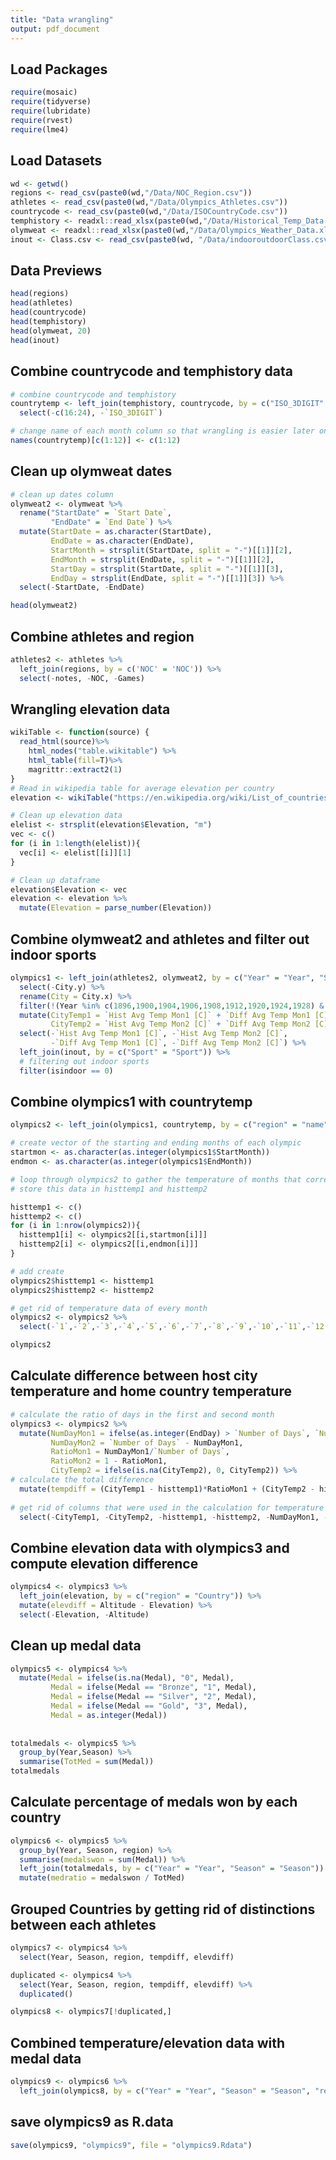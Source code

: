 ```yaml
---
title: "Data wrangling"
output: pdf_document
---
```


## Load Packages
```r
require(mosaic)
require(tidyverse)
require(lubridate)
require(rvest)
require(lme4)
```

## Load Datasets
```r
wd <- getwd()
regions <- read_csv(paste0(wd,"/Data/NOC_Region.csv"))
athletes <- read_csv(paste0(wd,"/Data/Olympics_Athletes.csv"))
countrycode <- read_csv(paste0(wd,"/Data/ISOCountryCode.csv"))
temphistory <- readxl::read_xlsx(paste0(wd,"/Data/Historical_Temp_Data.xlsx"), sheet = 2)
olymweat <- readxl::read_xlsx(paste0(wd,"/Data/Olympics_Weather_Data.xlsx"))
inout <- Class.csv <- read_csv(paste0(wd, "/Data/indooroutdoorClass.csv"))
```

## Data Previews
```r
head(regions)
head(athletes)
head(countrycode)
head(temphistory)
head(olymweat, 20)
head(inout)
```

## Combine countrycode and temphistory data
```r
# combine countrycode and temphistory
countrytemp <- left_join(temphistory, countrycode, by = c("ISO_3DIGIT" = "alpha-3")) %>%
  select(-c(16:24), -`ISO_3DIGIT`)

# change name of each month column so that wrangling is easier later on
names(countrytemp)[c(1:12)] <- c(1:12)
```

## Clean up olymweat dates 
```r
# clean up dates column
olymweat2 <- olymweat %>%
  rename("StartDate" = `Start Date`,
         "EndDate" = `End Date`) %>%
  mutate(StartDate = as.character(StartDate),
         EndDate = as.character(EndDate),
         StartMonth = strsplit(StartDate, split = "-")[[1]][2],
         EndMonth = strsplit(EndDate, split = "-")[[1]][2],
         StartDay = strsplit(StartDate, split = "-")[[1]][3],
         EndDay = strsplit(EndDate, split = "-")[[1]][3]) %>%
  select(-StartDate, -EndDate) 

head(olymweat2)
```

## Combine athletes and region
```r
athletes2 <- athletes %>%
  left_join(regions, by = c('NOC' = 'NOC')) %>%
  select(-notes, -NOC, -Games)
```

## Wrangling elevation data 
```r
wikiTable <- function(source) {
  read_html(source)%>%
    html_nodes("table.wikitable") %>%
    html_table(fill=T)%>%
    magrittr::extract2(1)
}
# Read in wikipedia table for average elevation per country
elevation <- wikiTable("https://en.wikipedia.org/wiki/List_of_countries_by_average_elevation#cite_note-1")

# Clean up elevation data
elelist <- strsplit(elevation$Elevation, "m")
vec <- c()
for (i in 1:length(elelist)){
  vec[i] <- elelist[[i]][1]
}

# Clean up dataframe
elevation$Elevation <- vec
elevation <- elevation %>%
  mutate(Elevation = parse_number(Elevation))
```



## Combine olymweat2 and athletes and filter out indoor sports
```r
olympics1 <- left_join(athletes2, olymweat2, by = c("Year" = "Year", "Season" = "Season")) %>%
  select(-City.y) %>%
  rename(City = City.x) %>%
  filter(!(Year %in% c(1896,1900,1904,1906,1908,1912,1920,1924,1928) & Season == "Summer")) %>%
  mutate(CityTemp1 = `Hist Avg Temp Mon1 [C]` + `Diff Avg Temp Mon1 [C]`,
         CityTemp2 = `Hist Avg Temp Mon2 [C]` + `Diff Avg Temp Mon2 [C]`) %>%
  select(-`Hist Avg Temp Mon1 [C]`, -`Hist Avg Temp Mon2 [C]`, 
         -`Diff Avg Temp Mon1 [C]`, -`Diff Avg Temp Mon2 [C]`) %>%
  left_join(inout, by = c("Sport" = "Sport")) %>%
  # filtering out indoor sports
  filter(isindoor == 0)
```


## Combine olympics1 with countrytemp
```r
olympics2 <- left_join(olympics1, countrytemp, by = c("region" = "name"))

# create vector of the starting and ending months of each olympic
startmon <- as.character(as.integer(olympics1$StartMonth))
endmon <- as.character(as.integer(olympics1$EndMonth))

# loop through olympics2 to gather the temperature of months that corresponds to the olympic months for each athlete's home country
# store this data in histtemp1 and histtemp2

histtemp1 <- c()
histtemp2 <- c()
for (i in 1:nrow(olympics2)){
  histtemp1[i] <- olympics2[[i,startmon[i]]]
  histtemp2[i] <- olympics2[[i,endmon[i]]]
}

# add create
olympics2$histtemp1 <- histtemp1
olympics2$histtemp2 <- histtemp2

# get rid of temperature data of every month
olympics2 <- olympics2 %>%
  select(-`1`,-`2`,-`3`,-`4`,-`5`,-`6`,-`7`,-`8`,-`9`,-`10`,-`11`,-`12`, -Annual_temp)

olympics2
```


## Calculate difference between host city temperature and home country temperature
```r
# calculate the ratio of days in the first and second month
olympics3 <- olympics2 %>%
  mutate(NumDayMon1 = ifelse(as.integer(EndDay) > `Number of Days`, `Number of Days`, `Number of Days` - as.integer(EndDay)),
         NumDayMon2 = `Number of Days` - NumDayMon1,
         RatioMon1 = NumDayMon1/`Number of Days`,
         RatioMon2 = 1 - RatioMon1,
         CityTemp2 = ifelse(is.na(CityTemp2), 0, CityTemp2)) %>%
# calculate the total difference
  mutate(tempdiff = (CityTemp1 - histtemp1)*RatioMon1 + (CityTemp2 - histtemp2)*RatioMon2) %>%
  
# get rid of columns that were used in the calculation for temperature difference
  select(-CityTemp1, -CityTemp2, -histtemp1, -histtemp2, -NumDayMon1, -NumDayMon2, -RatioMon1, -RatioMon2)
```

## Combine elevation data with olympics3 and compute elevation difference
```r
olympics4 <- olympics3 %>%
  left_join(elevation, by = c("region" = "Country")) %>%
  mutate(elevdiff = Altitude - Elevation) %>% 
  select(-Elevation, -Altitude)
```

## Clean up medal data
```r
olympics5 <- olympics4 %>%
  mutate(Medal = ifelse(is.na(Medal), "0", Medal),
         Medal = ifelse(Medal == "Bronze", "1", Medal),
         Medal = ifelse(Medal == "Silver", "2", Medal),
         Medal = ifelse(Medal == "Gold", "3", Medal),
         Medal = as.integer(Medal)) 
  
  
totalmedals <- olympics5 %>%
  group_by(Year,Season) %>%
  summarise(TotMed = sum(Medal))
totalmedals
```

## Calculate percentage of medals won by each country
```r
olympics6 <- olympics5 %>%
  group_by(Year, Season, region) %>%
  summarise(medalswon = sum(Medal)) %>%
  left_join(totalmedals, by = c("Year" = "Year", "Season" = "Season")) %>%
  mutate(medratio = medalswon / TotMed)
```

## Grouped Countries by getting rid of distinctions between each athletes
```r
olympics7 <- olympics4 %>% 
  select(Year, Season, region, tempdiff, elevdiff)

duplicated <- olympics4 %>% 
  select(Year, Season, region, tempdiff, elevdiff) %>%
  duplicated() 

olympics8 <- olympics7[!duplicated,]
```

## Combined temperature/elevation data with medal data
```r
olympics9 <- olympics6 %>%
  left_join(olympics8, by = c("Year" = "Year", "Season" = "Season", "region" = "region"))
```


## save olympics9 as R.data
```r
save(olympics9, "olympics9", file = "olympics9.Rdata")
```

















